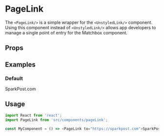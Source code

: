 
<Meta title="Links|PageLink" component={PageLink}/>

# PageLink

The `<PageLink/>` is a simple wrapper for the `<UnstyledLink/>` component. Using this component instead of `<UnstyledLink/>` allows app developers to manage a single point of entry for the Matchbox component.

## Props

<props of={PageLink}/>

## Examples

### Default

<Preview>
  <Providers>
    <PageLink to="https://sparkpost.com">SparkPost.com</PageLink>
  </Providers>
</Preview>

## Usage

```js
import React from 'react';
import PageLink from 'src/components/pageLink';

const MyComponent = () => <PageLink to="https://sparkpost.com">SparkPost.com</PageLink>;
```
